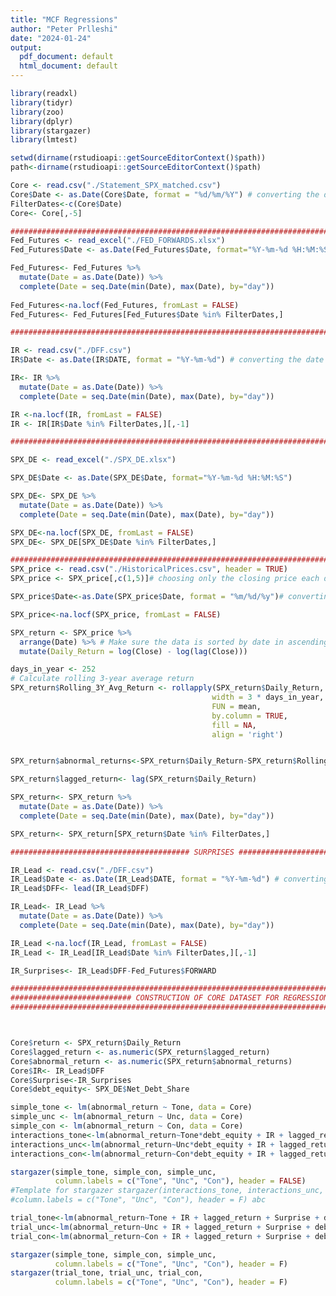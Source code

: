 ```yaml
---
title: "MCF Regressions"
author: "Peter Prlleshi"
date: "2024-01-24"
output:
  pdf_document: default
  html_document: default
---
```


```r
library(readxl)
library(tidyr)
library(zoo)
library(dplyr)
library(stargazer)
library(lmtest)
```



```r

setwd(dirname(rstudioapi::getSourceEditorContext()$path))
path<-dirname(rstudioapi::getSourceEditorContext()$path)

Core <- read.csv("./Statement_SPX_matched.csv")
Core$Date <- as.Date(Core$Date, format = "%d/%m/%Y") # converting the date column
FilterDates<-c(Core$Date)
Core<- Core[,-5]

#################################################################################
Fed_Futures <- read_excel("./FED_FORWARDS.xlsx")
Fed_Futures$Date <- as.Date(Fed_Futures$Date, format="%Y-%m-%d %H:%M:%S")

Fed_Futures<- Fed_Futures %>% 
  mutate(Date = as.Date(Date)) %>%  
  complete(Date = seq.Date(min(Date), max(Date), by="day"))
      
Fed_Futures<-na.locf(Fed_Futures, fromLast = FALSE)
Fed_Futures<- Fed_Futures[Fed_Futures$Date %in% FilterDates,]

#####################################################################################

IR <- read.csv("./DFF.csv")
IR$Date <- as.Date(IR$DATE, format = "%Y-%m-%d") # converting the date column

IR<- IR %>% 
  mutate(Date = as.Date(Date)) %>%  
  complete(Date = seq.Date(min(Date), max(Date), by="day"))

IR <-na.locf(IR, fromLast = FALSE)
IR <- IR[IR$Date %in% FilterDates,][,-1]

#########################################################################

SPX_DE <- read_excel("./SPX_DE.xlsx")

SPX_DE$Date <- as.Date(SPX_DE$Date, format="%Y-%m-%d %H:%M:%S")

SPX_DE<- SPX_DE %>% 
  mutate(Date = as.Date(Date)) %>%  
  complete(Date = seq.Date(min(Date), max(Date), by="day"))

SPX_DE<-na.locf(SPX_DE, fromLast = FALSE)
SPX_DE<- SPX_DE[SPX_DE$Date %in% FilterDates,]

##################################################################################
SPX_price <- read.csv("./HistoricalPrices.csv", header = TRUE)
SPX_price <- SPX_price[,c(1,5)]# choosing only the closing price each day

SPX_price$Date<-as.Date(SPX_price$Date, format = "%m/%d/%y")# converting the date column

SPX_price<-na.locf(SPX_price, fromLast = FALSE)

SPX_return <- SPX_price %>%
  arrange(Date) %>% # Make sure the data is sorted by date in ascending order
  mutate(Daily_Return = log(Close) - log(lag(Close))) 

days_in_year <- 252
# Calculate rolling 3-year average return
SPX_return$Rolling_3Y_Avg_Return <- rollapply(SPX_return$Daily_Return, 
                                             width = 3 * days_in_year, 
                                             FUN = mean, 
                                             by.column = TRUE, 
                                             fill = NA, 
                                             align = 'right')


SPX_return$abnormal_returns<-SPX_return$Daily_Return-SPX_return$Rolling_3Y_Avg_Return

SPX_return$lagged_return<- lag(SPX_return$Daily_Return)

SPX_return<- SPX_return %>% 
  mutate(Date = as.Date(Date)) %>%  
  complete(Date = seq.Date(min(Date), max(Date), by="day"))

SPX_return<- SPX_return[SPX_return$Date %in% FilterDates,]

######################################## SURPRISES ###########################

IR_Lead <- read.csv("./DFF.csv")
IR_Lead$Date <- as.Date(IR_Lead$DATE, format = "%Y-%m-%d") # converting the date column
IR_Lead$DFF<- lead(IR_Lead$DFF)

IR_Lead<- IR_Lead %>% 
  mutate(Date = as.Date(Date)) %>%  
  complete(Date = seq.Date(min(Date), max(Date), by="day"))

IR_Lead <-na.locf(IR_Lead, fromLast = FALSE)
IR_Lead <- IR_Lead[IR_Lead$Date %in% FilterDates,][,-1]

IR_Surprises<- IR_Lead$DFF-Fed_Futures$FORWARD

######################################################################################
########################### CONSTRUCTION OF CORE DATASET FOR REGRESSIONS #############
######################################################################################



Core$return <- SPX_return$Daily_Return
Core$lagged_return <- as.numeric(SPX_return$lagged_return)
Core$abnormal_return <- as.numeric(SPX_return$abnormal_returns)
Core$IR<- IR_Lead$DFF
Core$Surprise<-IR_Surprises
Core$debt_equity<- SPX_DE$Net_Debt_Share

```

```r

simple_tone <- lm(abnormal_return ~ Tone, data = Core)
simple_unc <- lm(abnormal_return ~ Unc, data = Core)
simple_con <- lm(abnormal_return ~ Con, data = Core)
interactions_tone<-lm(abnormal_return~Tone*debt_equity + IR + lagged_return + Surprise*debt_equity + debt_equity, data=Core)
interactions_unc<-lm(abnormal_return~Unc*debt_equity + IR + lagged_return + Surprise*debt_equity + debt_equity, data=Core)
interactions_con<-lm(abnormal_return~Con*debt_equity + IR + lagged_return + Surprise*debt_equity + debt_equity, data=Core)

stargazer(simple_tone, simple_con, simple_unc, 
          column.labels = c("Tone", "Unc", "Con"), header = FALSE)
#Template for stargazer stargazer(interactions_tone, interactions_unc, interactions_con,
#column.labels = c("Tone", "Unc", "Con"), header = F) abc


```

```r

trial_tone<-lm(abnormal_return~Tone + IR + lagged_return + Surprise + debt_equity, data=Core)
trial_unc<-lm(abnormal_return~Unc + IR + lagged_return + Surprise + debt_equity, data=Core)
trial_con<-lm(abnormal_return~Con + IR + lagged_return + Surprise + debt_equity, data=Core)

stargazer(simple_tone, simple_con, simple_unc, 
          column.labels = c("Tone", "Unc", "Con"), header = F)
stargazer(trial_tone, trial_unc, trial_con,
          column.labels = c("Tone", "Unc", "Con"), header = F)


```
